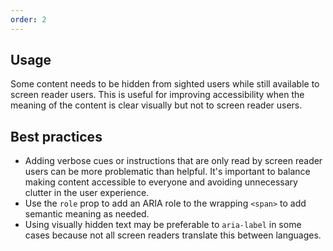 ```yaml
---
order: 2
---
```


## Usage

Some content needs to be hidden from sighted users while still available to screen reader users. This is useful for improving accessibility when the meaning of the content is clear visually but not to screen reader users.

## Best practices

- Adding verbose cues or instructions that are only read by screen reader users can be more problematic than helpful. It's important to balance making content accessible to everyone and avoiding unnecessary clutter in the user experience.
- Use the `role` prop to add an ARIA role to the wrapping `<span>` to add semantic meaning as needed.
- Using visually hidden text may be preferable to `aria-label` in some cases because not all screen readers translate this between languages.
